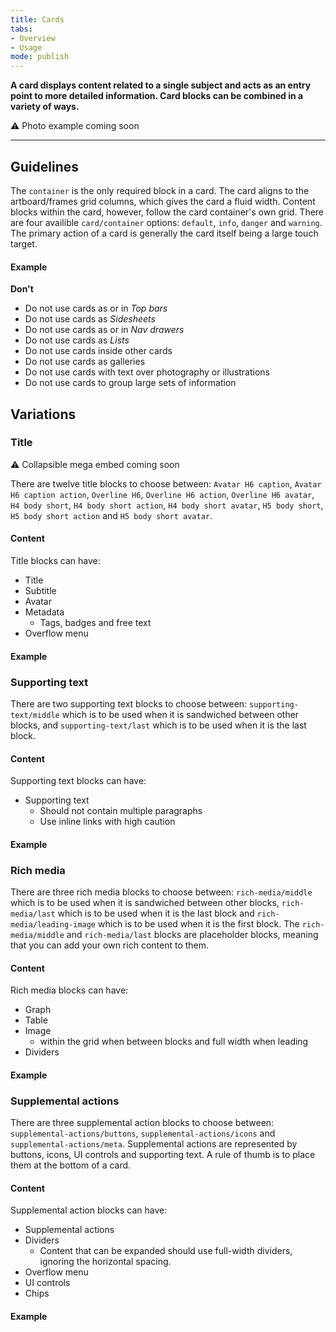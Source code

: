 ```yaml
---
title: Cards
tabs: 
- Overview
- Usage
mode: publish
---
```


**A card displays content related to a single subject and acts as an entry point to more detailed information. Card blocks can be combined in a variety of ways.**

:warning: Photo example coming soon


***

## Guidelines

The `container` is the only required block in a card. The card aligns to the artboard/frames grid columns, which gives the card a fluid width. Content blocks within the card, however, follow the card container's own grid. There are four availible `card/container` options: `default`, `info`, `danger` and `warning`. The primary action of a card is generally the card itself being a large touch target. 

#### Example
<Embed url="https://www.figma.com/file/0bGXR2sCwMVSDNyyzu5BXrO5/Desktop-UI?node-id=201%3A131" />


**Don't**
* Do not use cards as or in _Top bars_
* Do not use cards as _Sidesheets_
* Do not use cards as or in _Nav drawers_
* Do not use cards as _Lists_
* Do not use cards inside other cards
* Do not use cards as galleries
* Do not use cards with text over photography or illustrations 
* Do not use cards to group large sets of information 


## Variations


### Title

:warning: Collapsible mega embed coming soon

There are twelve title blocks to choose between: `Avatar H6 caption`, `Avatar H6 caption action`, `Overline H6`, `Overline H6 action`, `Overline H6 avatar`, `H4 body short`, `H4 body short action`, `H4 body short avatar`, `H5 body short`, `H5 body short action` and `H5 body short avatar`.


#### Content

Title blocks can have: 
* Title
* Subtitle
* Avatar
* Metadata
  * Tags, badges and free text
* Overflow menu

#### Example
<Embed url="https://www.figma.com/file/0bGXR2sCwMVSDNyyzu5BXrO5/Desktop-UI?node-id=214%3A764" />


### Supporting text

There are two supporting text blocks to choose between: `supporting-text/middle` which is to be used when it is sandwiched between other blocks, and `supporting-text/last` which is to be used when it is the last block. 


#### Content

Supporting text blocks can have: 
* Supporting text
  * Should not contain multiple paragraphs
  * Use inline links with high caution

#### Example
<Embed url="https://www.figma.com/file/0bGXR2sCwMVSDNyyzu5BXrO5/Desktop-UI?node-id=214%3A347" />


### Rich media

There are three rich media blocks to choose between: `rich-media/middle` which is to be used when it is sandwiched between other blocks, `rich-media/last` which is to be used when it is the last block and `rich-media/leading-image` which is to be used when it is the first block. The `rich-media/middle` and `rich-media/last` blocks are placeholder blocks, meaning that you can add your own rich content to them. 


#### Content

Rich media blocks can have: 
* Graph
* Table
* Image
  * within the grid when between blocks and full width when leading
* Dividers

#### Example
<Embed url="https://www.figma.com/file/0bGXR2sCwMVSDNyyzu5BXrO5/Desktop-UI?node-id=214%3A334" />


### Supplemental actions

There are three supplemental action blocks to choose between: `supplemental-actions/buttons`, `supplemental-actions/icons` and `supplemental-actions/meta`. Supplemental actions are represented by buttons, icons, UI controls and supporting text. A rule of thumb is to place them at the bottom of a card. 


#### Content

Supplemental action blocks can have: 
* Supplemental actions
* Dividers
  * Content that can be expanded should use full-width dividers, ignoring the horizontal spacing.
* Overflow menu
* UI controls
* Chips

#### Example
<Embed url="https://www.figma.com/file/0bGXR2sCwMVSDNyyzu5BXrO5/Desktop-UI?node-id=214%3A321" />
